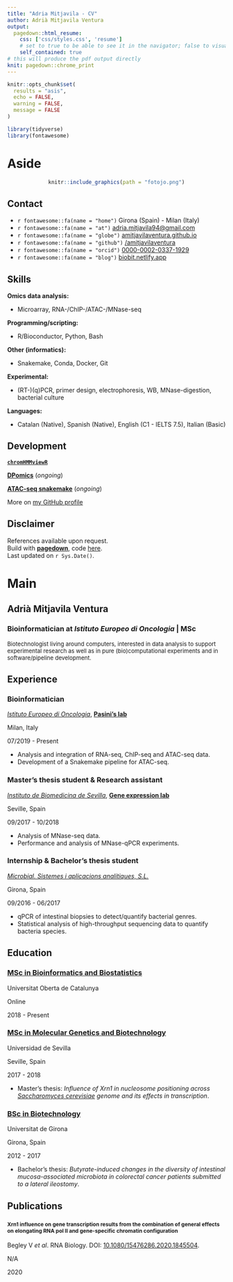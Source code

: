 ```yaml
---
title: "Adria Mitjavila - CV"
author: Adrià Mitjavila Ventura
output:
  pagedown::html_resume:
    css: ['css/styles.css', 'resume']
    # set to true to be able to see it in the navigator; false to visualize in the RStudio viewer
    self_contained: true
# this will produce the pdf output directly
knit: pagedown::chrome_print
---
```



```r
knitr::opts_chunk$set(
  results = "asis", 
  echo = FALSE,
  warning = FALSE,
  message = FALSE
)

library(tidyverse)
library(fontawesome)
```


# Aside

<center>
```r
knitr::include_graphics(path = "fotojo.png")
```
</center>

## Contact {#contact}

-   `r fontawesome::fa(name = "home")` Girona (Spain) - Milan (Italy)
-   `r fontawesome::fa(name = "at")` [adria.mitjavila94\@gmail.com](mailto:adria.mitjavila94@gmail.com){.email}
-   `r fontawesome::fa(name = "globe")` [amitjavilaventura.github.io](https://amitjavilaventura.github.io)
-   `r fontawesome::fa(name = "github")` [/amitjavilaventura](https://github.com/amitjavilaventura)
-   `r fontawesome::fa(name = "orcid")` [0000-0002-0337-1929](https://orcid.org/0000-0002-0337-1929)
-   `r fontawesome::fa(name = "blog")` [biobit.netlify.app](https://biobit.netlify.app)


## Skills {#skills}

**Omics data analysis:**

-   Microarray, RNA-/ChIP-/ATAC-/MNase-seq

**Programming/scripting:**

-   R/Bioconductor, Python, Bash

**Other (informatics):**

-   Snakemake, Conda, Docker, Git

**Experimental:**

-   (RT-)(q)PCR, primer design, electrophoresis, WB, MNase-digestion, bacterial culture

**Languages:**

-   Catalan (Native), Spanish (Native), English (C1 - IELTS 7.5), Italian (Basic)

## Development

**[`chromHMMviewR`](https://amitjavilaventura.github.io/chromHMMviewR/)**

**[DPomics](https://github.com/amitjavilaventura/DPomics)** (*ongoing*)

**[ATAC-seq snakemake](https://github.com/amitjavilaventura/ATACseq-snakemake)** (*ongoing*)

More on [my GitHub profile](https://github.com/amitjavilaventura)


## Disclaimer {#disclaimer}

References available upon request.<br>
Build with [**pagedown**](https://github.com/rstudio/pagedown), code [here](https://github.com/amitjavilaventura/CVs/blob/main/cv-pagedown/amitjavila_resume.Rmd).<br>
Last updated on `r Sys.Date()`.


# Main

## Adrià Mitjavila Ventura {#title}

### Bioinformatician at *Istituto Europeo di Oncologia*  |  MSc

<p style="font-size:13px">Biotechnologist living around computers, interested in data analysis to support experimental research as well as in pure (bio)computational experiments and in software/pipeline development.</p>

## Experience {data-icon="laptop"}

### Bioinformatician

*[Istituto Europeo di Oncologia](https://www.research.ieo.it/)*, **[Pasini's lab](https://www.research.ieo.it/research-and-technology/principal-investigators/epigenetic-mechanisms-in-cancer/)**

Milan, Italy

07/2019 - Present

* Analysis and integration of RNA-seq, ChIP-seq and ATAC-seq data.
* Development of a Snakemake pipeline for ATAC-seq.

### Master's thesis student & Research assistant

*[Instituto de Biomedicina de Sevilla](ibis-sevilla.es)*, **[Gene expression lab](https://www.ibis-sevilla.es/investigacion/oncohematologia-y-genetica/expresion-genica/chavez-de-diego-sebastian.aspx)**

Seville, Spain

09/2017 - 10/2018

* Analysis of MNase-seq data. 
* Performance and analysis of MNase-qPCR experiments.

### Internship & Bachelor's thesis student

*[Microbial. Sistemes i aplicacions analítiques, S.L.](https://www.microbial-systems.com/)*

Girona, Spain

09/2016 - 06/2017

* qPCR of intestinal biopsies to detect/quantify bacterial genres. 
* Statistical analysis of high-throughput sequencing data to quantify bacteria species.


## Education {data-icon="graduation-cap" data-concise="true"}

### [MSc in Bioinformatics and Biostatistics](https://estudios.uoc.edu/es/masters-universitarios/bioinformatica-bioestadistica/presentacion)

Universitat Oberta de Catalunya

Online

2018 - Present

### [MSc in Molecular Genetics and Biotechnology](https://masteroficial.us.es/gmb/)

Universidad de Sevilla

Seville, Spain

2017 - 2018

- Master's thesis: *Influence of Xrn1 in nucleosome positioning across <ins>Saccharomyces cerevisiae</ins> genome and its effects in transcription*.

### [BSc in Biotechnology](https://www.udg.edu/en/estudia/Oferta-formativa/Graus/Fitxes?IDE=993&ID=3103G0215)

Universitat de Girona

Girona, Spain

2012 - 2017

- Bachelor's thesis: *Butyrate-induced changes in the diversity of intestinal mucosa-associated microbiota in colorectal cancer patients submitted to a lateral ileostomy*.

## Publications {data-icon="book"}

### <span style="font-size:12px"> Xrn1 influence on gene transcription results from the combination of general effects on elongating RNA pol II and gene-specific chromatin configuration</span>

Begley V *et al*. RNA Biology. DOI: [10.1080/15476286.2020.1845504](https://doi.org/10.1080/15476286.2020.1845504).

N/A

2020